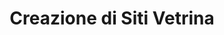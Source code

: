 ---
title: "Creazione di Siti Vetrina"
publishedAt: "2024-04-08"
summary: "Sei una P.iva individuale, Hai un Ristorante, o Un'Attività da descrivere? Tramite un sito vetrina potrai espiremere i tuoi ideali, obiettivi e modi di lavorare a te piu consoni. Il tuo sito è il tuo biglietto da visita, e quale modo migliore per mostrare ai tuoi clienti le tue attività, servizi e professionalità? Una sola risposta: Sito Vetrina."
images:
  - "/images/projects/project-01/vetrina1.png"
  - "/images/projects/project-01/vetrina2.png"
  - "/images/projects/project-01/vetrina3.png"
  - "/images/projects/project-01/vetrina4.png"
---